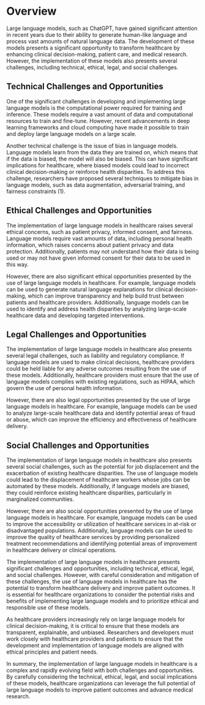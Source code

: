 # Overview {.unnumbered}

Large language models, such as ChatGPT\index{ChatGPT}, have gained significant attention in
recent years due to their ability to generate human-like language and process
vast amounts of natural language data. The development of these models presents
a significant opportunity to transform healthcare by enhancing clinical
decision-making, patient care, and medical research. However, the
implementation of these models also presents several challenges, including
technical, ethical, legal, and social challenges.

## Technical Challenges and Opportunities

One of the significant challenges in developing and implementing large language
models is the computational power required for training and inference. These
models require a vast amount of data and computational resources to train and
fine-tune. However, recent advancements in deep learning frameworks and cloud
computing have made it possible to train and deploy large language models on a
large scale.

Another technical challenge is the issue of bias in language models. Language
models learn from the data they are trained on, which means that if the data is
biased, the model will also be biased. This can have significant implications
for healthcare, where biased models could lead to incorrect clinical
decision-making or reinforce health disparities. To address this challenge,
researchers have proposed several techniques to mitigate bias in language
models, such as data augmentation, adversarial training, and fairness
constraints (1).

## Ethical Challenges and Opportunities

The implementation of large language models in healthcare raises several
ethical concerns, such as patient privacy, informed consent, and fairness.
Language models require vast amounts of data, including personal health
information, which raises concerns about patient privacy and data protection.
Additionally, patients may not understand how their data is being used or may
not have given informed consent for their data to be used in this way.

However, there are also significant ethical opportunities presented by the use
of large language models in healthcare. For example, language models can be
used to generate natural language explanations for clinical decision-making,
which can improve transparency and help build trust between patients and
healthcare providers. Additionally, language models can be used to identify and
address health disparities by analyzing large-scale healthcare data and
developing targeted interventions.

## Legal Challenges and Opportunities

The implementation of large language models in healthcare also presents several
legal challenges, such as liability and regulatory compliance. If language
models are used to make clinical decisions, healthcare providers could be held
liable for any adverse outcomes resulting from the use of these models.
Additionally, healthcare providers must ensure that the use of language models
complies with existing regulations, such as HIPAA, which govern the use of
personal health information.

However, there are also legal opportunities presented by the use of large
language models in healthcare. For example, language models can be used to
analyze large-scale healthcare data and identify potential areas of fraud or
abuse, which can improve the efficiency and effectiveness of healthcare
delivery.

## Social Challenges and Opportunities

The implementation of large language models in healthcare also presents several
social challenges, such as the potential for job displacement and the
exacerbation of existing healthcare disparities. The use of language models
could lead to the displacement of healthcare workers whose jobs can be
automated by these models. Additionally, if language models are biased, they
could reinforce existing healthcare disparities, particularly in marginalized
communities.

However, there are also social opportunities presented by the use of large
language models in healthcare. For example, language models can be used to
improve the accessibility or utilization of healthcare services in at-risk or
disadvantaged populations. Additionally, language models can be used to improve
the quality of healthcare services by providing personalized treatment
recommendations and identifying potential areas of improvement in healthcare
delivery or clinical operations.

The implementation of large language models in healthcare presents significant
challenges and opportunities, including technical, ethical, legal, and social
challenges. However, with careful consideration and mitigation of these
challenges, the use of language models in healthcare has the potential to
transform healthcare delivery and improve patient outcomes. It is essential for
healthcare organizations to consider the potential risks and benefits of
implementing large language models and to prioritize ethical and responsible
use of these models.

As healthcare providers increasingly rely on large language models for clinical
decision-making, it is critical to ensure that these models are transparent,
explainable, and unbiased. Researchers and developers must work closely with
healthcare providers and patients to ensure that the development and
implementation of language models are aligned with ethical principles and
patient needs.

In summary, the implementation of large language models in healthcare is a
complex and rapidly evolving field with both challenges and opportunities. By
carefully considering the technical, ethical, legal, and social implications of
these models, healthcare organizations can leverage the full potential of large
language models to improve patient outcomes and advance medical research.

